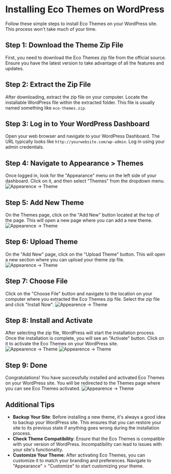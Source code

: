 # Installing Eco Themes on WordPress

Follow these simple steps to install Eco Themes on your WordPress site. This process won't take much of your time.

## Step 1: Download the Theme Zip File

First, you need to download the Eco Themes zip file from the official source. Ensure you have the latest version to take advantage of all the features and updates.

## Step 2: Extract the Zip File

After downloading, extract the zip file on your computer. Locate the installable WordPress file within the extracted folder. This file is usually named something like `eco-themes.zip`.

## Step 3: Log in to Your WordPress Dashboard

Open your web browser and navigate to your WordPress Dashboard. The URL typically looks like `http://yourwebsite.com/wp-admin`. Log in using your admin credentials.

## Step 4: Navigate to Appearance > Themes

Once logged in, look for the "Appearance" menu on the left side of your dashboard. Click on it, and then select "Themes" from the dropdown menu.
![Appearence -> Theme](../assets/theme-installation/appearance.png "Appearance")

## Step 5: Add New Theme

On the Themes page, click on the "Add New" button located at the top of the page. This will open a new page where you can add a new theme.
![Appearence -> Theme](../assets/theme-installation/add-new-theme.png "Add new theme")

## Step 6: Upload Theme

On the "Add New" page, click on the "Upload Theme" button. This will open a new section where you can upload your theme zip file.
![Appearence -> Theme](../assets/theme-installation/upload-a-theme.png "Upload a new theme")

## Step 7: Choose File

Click on the "Choose File" button and navigate to the location on your computer where you extracted the Eco Themes zip file. Select the zip file and click "Install Now".
![Appearence -> Theme](../assets/theme-installation/choose-theme.png "Choose a theme")

## Step 8: Install and Activate

After selecting the zip file, WordPress will start the installation process. Once the installation is complete, you will see an "Activate" button. Click on it to activate the Eco Themes on your WordPress site.
![Appearence -> Theme](../assets/theme-installation/install-theme.png "Install")
![Appearence -> Theme](../assets/theme-installation/activate-theme.png "Activate")

## Step 9: Done

Congratulations! You have successfully installed and activated Eco Themes on your WordPress site. You will be redirected to the Themes page where you can see Eco Themes activated.
![Appearence -> Theme](../assets/theme-installation/theme-success.png "Success")

## Additional Tips

- **Backup Your Site**: Before installing a new theme, it's always a good idea to backup your WordPress site. This ensures that you can restore your site to its previous state if anything goes wrong during the installation process.
- **Check Theme Compatibility**: Ensure that the Eco Themes is compatible with your version of WordPress. Incompatibility can lead to issues with your site's functionality.
- **Customize Your Theme**: After activating Eco Themes, you can customize it to match your branding and preferences. Navigate to "Appearance" > "Customize" to start customizing your theme.
